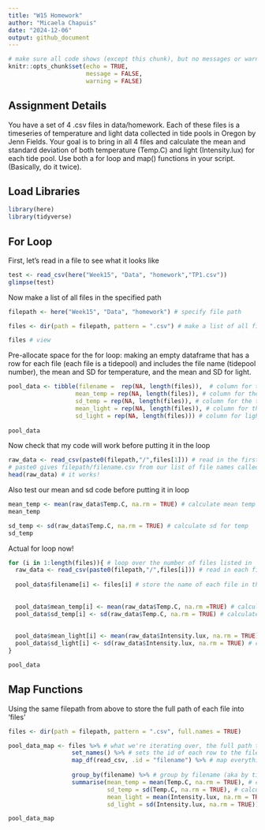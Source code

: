 ```yaml
---
title: "W15 Homework"
author: "Micaela Chapuis"
date: "2024-12-06"
output: github_document
---
```

```r
# make sure all code shows (except this chunk), but no messages or warnings
knitr::opts_chunk$set(echo = TRUE,
                      message = FALSE,
                      warning = FALSE)
```


## Assignment Details
You have a set of 4 .csv files in data/homework. Each of these files is a timeseries of temperature and light data collected in tide pools in Oregon by Jenn Fields. Your goal is to bring in all 4 files and calculate the mean and standard deviation of both temperature (Temp.C) and light (Intensity.lux) for each tide pool. Use both a for loop and map() functions in your script. (Basically, do it twice).  

## Load Libraries
```r
library(here)
library(tidyverse)
```

## For Loop

First, let's read in a file to see what it looks like
```r
test <- read_csv(here("Week15", "Data", "homework","TP1.csv"))
glimpse(test)
```

Now make a list of all files in the specified path
```r
filepath <- here("Week15", "Data", "homework") # specify file path

files <- dir(path = filepath, pattern = ".csv") # make a list of all files in this path that match the pattern (in this case ".csv")

files # view
```


Pre-allocate space for the for loop: making an empty dataframe that has a row for each file (each file is a tidepool) and includes the file name (tidepool number), the mean and SD for temperature, and the mean and SD for light.
```r
pool_data <- tibble(filename =  rep(NA, length(files)),  # column for the file name (tidepool number), length is the number of files we're importing
                   mean_temp = rep(NA, length(files)), # column for the mean temperature
                   sd_temp = rep(NA, length(files)), # column for the temperature sd
                   mean_light = rep(NA, length(files)), # column for the mean light
                   sd_light = rep(NA, length(files))) # column for light sd
                   
pool_data
```

Now check that my code will work before putting it in the loop
```r
raw_data <- read_csv(paste0(filepath,"/",files[1])) # read in the first file to make sure it works
# paste0 gives filepath/filename.csv from our list of file names called 'files'
head(raw_data) # it works!
```

Also test our mean and sd code before putting it in loop
```r
mean_temp <- mean(raw_data$Temp.C, na.rm = TRUE) # calculate mean temp
mean_temp

sd_temp <- sd(raw_data$Temp.C, na.rm = TRUE) # calculate sd for temp
sd_temp
```

Actual for loop now!
```r
for (i in 1:length(files)){ # loop over the number of files listed in 'files'
  raw_data <- read_csv(paste0(filepath,"/",files[i])) # read in each file as it iterates over the number of files in the list (1-4)
  
  pool_data$filename[i] <- files[i] # store the name of each file in the filename colun
  
  
  pool_data$mean_temp[i] <- mean(raw_data$Temp.C, na.rm =TRUE) # calculate the mean temp for each file and store it in the corresponding row
  pool_data$sd_temp[i] <- sd(raw_data$Temp.C, na.rm = TRUE) # calculate temp sd for each file and store it in corresponding row
  
  
  pool_data$mean_light[i] <- mean(raw_data$Intensity.lux, na.rm = TRUE) # calculate mean light for each file and store it in corresponding row
  pool_data$sd_light[i] <- sd(raw_data$Intensity.lux, na.rm = TRUE) # calculate light sd for each file and store it in corresponding row
} 

pool_data
```

## Map Functions
Using the same filepath from above to store the full path of each file into 'files'
```r
files <- dir(path = filepath, pattern = ".csv", full.names = TRUE)
```

```r
pool_data_map <- files %>% # what we're iterating over, the full path to each file
                  set_names() %>% # sets the id of each row to the file name
                  map_df(read_csv, .id = "filename") %>% # map everything to a dataframe and put the id in a column called filename
  
                  group_by(filename) %>% # group by filename (aka by tidepool)
                  summarise(mean_temp = mean(Temp.C, na.rm = TRUE), # calculate mean temp
                            sd_temp = sd(Temp.C, na.rm = TRUE), # calculate temp sd
                            mean_light = mean(Intensity.lux, na.rm = TRUE), # calculate mean light
                            sd_light = sd(Intensity.lux, na.rm = TRUE)) # calculate light sd

pool_data_map
```

